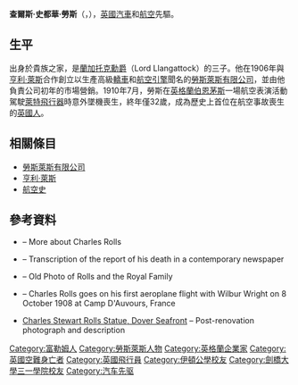 {{Infobox engineer
|image                =Charles-Rolls.jpg
|image_width           = 123px
|caption              =
|name                 = <small>查爾斯·勞斯閣下<br />The Hon. Charles Rolls</small>
|nationality          = 英籍
|birth_date           = {{birth date|1877|8|27}}
|birth_place          = {{UK}}[[倫敦|倫敦]][[柏克萊廣場|柏克萊廣場]]
|death_date           = {{Death date and age|1910|7|12|1877|8|27}}
|death_place          = {{UK}}[[多實郡|多實郡]][[伯恩茅斯|伯恩茅斯]]
|education            =
|spouse               =
|parents              =
|children             =
|discipline           =
|institutions         =
|practice_name        =
|significant_projects = [[勞斯萊斯有限公司|勞斯萊斯]]
|significant_design   =
|significant_advance  =
|significant_awards   =
|signature            = Charles Stewart Rolls Signature.svg
}}
'''查爾斯·史都華·勞斯'''（{{Lang-en|'''Charles Stewart Rolls'''}}，{{bd|1877年|8月27日|1910年|7月12日|Rolls, Charles}}），[[英國|英國]][[汽車|汽車]]和[[航空|航空]]先驅。

==生平==
出身於貴族之家，是[[第一代蘭加托克男爵約翰·勞斯|蘭加托克勳爵]]（Lord Llangattock）的三子。他在1906年與[[亨利·萊斯|亨利·萊斯]]合作創立以生產高級[[轎車|轎車]]和[[航空引擎|航空引擎]]聞名的[[勞斯萊斯有限公司|勞斯萊斯有限公司]]，並由他負責公司初年的市場營銷。1910年7月，勞斯在[[英格蘭|英格蘭]][[伯恩茅斯|伯恩茅斯]]一場航空表演活動駕駛[[萊特飛行器|萊特飛行器]]時意外墜機喪生，終年僅32歲，成為歷史上首位在航空事故喪生的[[英國人|英國人]]。

== 相關條目 ==
* [[勞斯萊斯有限公司|勞斯萊斯有限公司]]
* [[亨利·萊斯|亨利·萊斯]]
* [[航空史|航空史]]

== 參考資料 ==
{{Commons category|Charles Stewart Rolls}}
*{{Cite web
 |url         = http://www.famouswelsh.com/07_adventurers/profiles/Charles_Rolls.shtml
 |title       = Charles Rolls of Monmouthshire, co-founder of the world famous Rolls-Royce company
 |publisher   = Famous Welsh
 |accessdate  = 2011-06-29
 |deadurl     = yes
 |archiveurl  = https://web.archive.org/web/20110709024352/http://www.famouswelsh.com/07_adventurers/profiles/Charles_Rolls.shtml
 |archivedate = 2011年7月9日
}} – More about Charles Rolls
*{{Cite web
 | url=http://www.earlyaviators.com/erolls.htm
 | title=Charles Rolls
 | publisher=Early Birds of Aviation, Inc.
 | accessdate=2011-06-29
 | archive-url=https://web.archive.org/web/20160304042059/http://earlyaviators.com/erolls.htm
 | archive-date=2016-03-04
 | dead-url=yes
 }} – Transcription of the report of his death in a contemporary newspaper
*{{Cite web
 |url         = http://www.gtj.org.uk/en/search/
 |title       = Search
 |publisher   = Gathering the Jewels
 |accessdate  = 2011-06-29
 |deadurl     = yes
 |archiveurl  = https://web.archive.org/web/20110605022121/http://www.gtj.org.uk/en/search/
 |archivedate = 2011年6月5日
}} – Old Photo of Rolls and the Royal Family
*{{Cite web
 | url=http://www.southwalesargus.co.uk/resources/images/2716835/?type=articleLandscape
 | title=Untitled Document
 | work=Centennial of Flight
 | publisher=South Wales Argus
 | accessdate=2014-05-17
 | archive-date=2016-03-04
 | archive-url=https://web.archive.org/web/20160304065547/http://www.southwalesargus.co.uk/resources/images/2716835/?type=articleLandscape
 | dead-url=no
 }} – Charles Rolls goes on his first aeroplane flight with Wilbur Wright on 8 October 1908 at Camp D'Auvours, France
*[https://web.archive.org/web/20161027015310/http://www.panoramio.com/photo/81325030 Charles Stewart Rolls Statue, Dover Seafront] – Post-renovation photograph and description

{{Authority control}}
{{DEFAULTSORT:Rolls, Charles}}
[[Category:富勒姆人|Category:富勒姆人]]
[[Category:勞斯萊斯人物|Category:勞斯萊斯人物]]
[[Category:英格蘭企業家|Category:英格蘭企業家]]
[[Category:英國空難身亡者|Category:英國空難身亡者]]
[[Category:英國飛行員|Category:英國飛行員]]
[[Category:伊頓公學校友|Category:伊頓公學校友]]
[[Category:劍橋大學三一學院校友|Category:劍橋大學三一學院校友]]
[[Category:汽车先驱|Category:汽车先驱]]